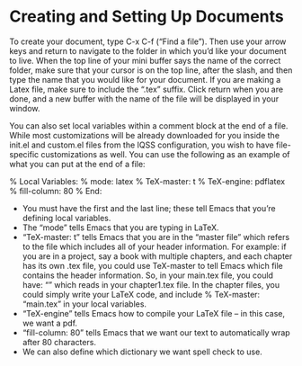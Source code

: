 # Creating and Setting Up Documents {.sec-starting}

To create your document, type C-x C-f (“Find a file”). Then use your arrow keys and return to navigate to the folder in which you’d like your document to live. When the top line of your mini buffer says the name of the correct folder, make sure that your cursor is on the top line, after the slash, and then type the name that you would like for your document. If you are making a Latex file, make sure to include the “.tex” suffix. Click return when you are done, and a new buffer with the name of the file will be displayed in your window.

You can also set local variables within a comment block at the end of a file. While most customizations will be already downloaded for you inside the init.el and custom.el files from the IQSS configuration, you wish to have file-specific customizations as well. You can use the following as an example of what you can put at the end of a file:

% Local Variables:
% mode: latex
% TeX-master: t
% TeX-engine: pdflatex
% fill-column: 80
% End:


* You must have the first and the last line; these tell Emacs that you’re defining local variables.
* The “mode” tells Emacs that you are typing in LaTeX. 
* “TeX-master: t” tells Emacs that you are in the “master file” which refers to the file which includes all of your header information. For example: if you are in a project, say a book with multiple chapters, and each chapter has its own .tex file, you could use TeX-master to tell Emacs which file contains the header information. So, in your main.tex file, you could have: “\input{chapters/chapter1.tex}” which reads in your chapter1.tex file. In the chapter files, you could simply write your LaTeX code, and include % TeX-master: “main.tex” in your local variables.
* “TeX-engine” tells Emacs how to compile your LaTeX file – in this case, we want a pdf.
* “fill-column: 80” tells Emacs that we want our text to automatically wrap after 80 characters.
* We can also define which dictionary we want spell check to use.

